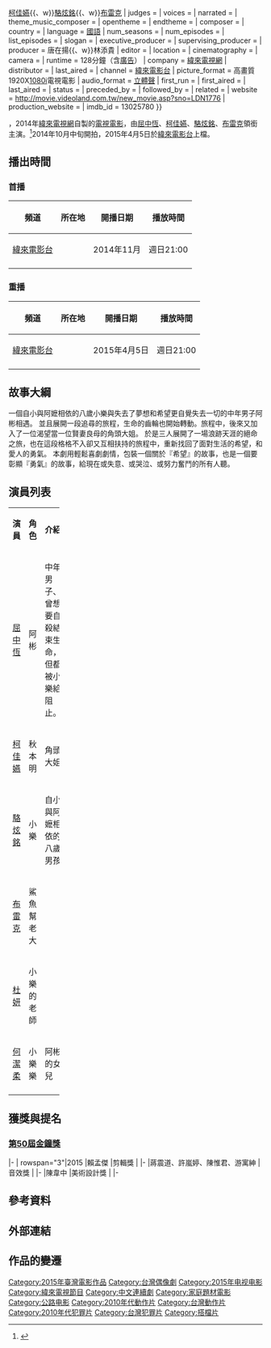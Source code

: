 {{Infobox Television
| show_name            = 超級夥伴
| original_name        = Freak Family
| image                =
| caption              = 
| show_name_2          = 
| genre                = [[偶像劇|偶像劇]]、[[電視電影|電視電影]]
| format               = 
| creator              = 
| developer            = 
| writer               = 
| director             = [[賴孟傑|賴孟傑]]
| creative_director    = 
| presenter            =
| starring             = {{Nowrap begin}}[[屈中恆|屈中恆]]{{、w}}[[柯佳嬿|柯佳嬿]]{{、w}}[[駱炫銘|駱炫銘]]{{、w}}[[布雷克_(演員)|布雷克]]{{Nowrap end}}
| judges               = 
| voices               = 
| narrated             = 
| theme_music_composer = 
| opentheme            =
| endtheme             = 
| composer             = 
| country              = {{ROC-TW}}
| language             = [[國語|國語]]
| num_seasons          = <!-- or num_series -->
| num_episodes         = 
| list_episodes        = 
| slogan               = 
| executive_producer   = 
| supervising_producer =
| producer             = {{Nowrap begin}}唐在揚{{、w}}林添貴{{Nowrap end}}
| editor               = 
| location             = {{ROC-TW}}
| cinematography       =
| camera               = 
| runtime              = 128分鐘（含[[廣告|廣告]]）
| company              = {{Nowrap begin}}[[緯來電視網|緯來電視網]]{{Nowrap end}}
| distributor          = 
| last_aired           = 
| channel              = [[緯來電影台|緯來電影台]]
| picture_format       = 高畫質 1920X[[1080i|1080i]]電視電影
| audio_format         = [[立體聲|立體聲]]
| first_run            = {{TWN}}
| first_aired          = {{start date|2015|4|5}}
| last_aired           = {{end date|2015|4|5}}
| status               = 
| preceded_by          = 
| followed_by          = 
| related              =
| website              = http://movie.videoland.com.tw/new_movie.asp?sno=LDN1776
| production_website   = 
| imdb_id              = 13025780
}}

{{engname|《超級夥伴》|Freak Family}}，2014年[[緯來電視網|緯來電視網]]自製的[[電視電影|電視電影]]，由[[屈中恆|屈中恆]]、[[柯佳嬿|柯佳嬿]]、[[駱炫銘|駱炫銘]]、[[布雷克_(演員)|布雷克]]領銜主演。<ref>{{cite web|url=http://www.chinatimes.com/realtimenews/20141106005069-260404|author=林妮萍|language= |title=屈中恆臥軌心驚驚 掛心家中四千金|publisher=[[中國時報|中國時報]]即時新聞 |date=2014-11-06|accessdate=2014-11-06}}</ref>2014年10月中旬開拍，2015年4月5日於[[緯來電影台|緯來電影台]]上檔。

== 播出時間 ==
{{Note24hUTC+8}}
{{UTC+8}}
=== 首播 ===
{| class="wikitable"  
|-  
! 頻道 || 所在地 || 開播日期 || 播放時間
|- 
|<center>[[緯來電影台|緯來電影台]]||<center>{{TWN}}||<center>2014年11月||<center>週日21:00
|-
|}

===重播===
{| class="wikitable"  
|-  
! 頻道 || 所在地 || 開播日期 || 播放時間
|- 
|<center>[[緯來電影台|緯來電影台]]||<center>{{TWN}}||<center>2015年4月5日||<center>週日21:00
|-
|}

== 故事大綱 ==
一個自小與阿嬷相依的八歲小樂與失去了夢想和希望更自覺失去一切的中年男子阿彬相遇。 並且展開一段追尋的旅程，生命的齒輪也開始轉動。旅程中，後來又加入了一位渴望當一位賢妻良母的角頭大姐。 於是三人展開了一場浪跡天涯的絕命之旅，也在這段格格不入卻又互相扶持的旅程中，重新找回了面對生活的希望，和愛人的勇氣。 本劇用輕鬆喜劇劇情，包裝一個關於『希望』的故事，也是一個要彰顯『勇氣』的故事，給現在或失意、或哭泣、或努力奮鬥的所有人聽。

== 演員列表 ==

{|class="wikitable" width="100%"
|- style="background:green; color:snow" align=center 
|width="7%"|'''演員''' || width="8%"|'''角色''' || width="46%"|'''介紹'''
|-
|<center>[[屈中恆|屈中恆]] ||<center>阿彬||中年男子、曾想要自殺結束生命，但都被小樂給阻止。
|-
|<center>[[柯佳嬿|柯佳嬿]] ||<center>秋本明||角頭大姐
|-
|<center>[[駱炫銘|駱炫銘]] ||<center>小樂||自小與阿嬷相依的八歲男孩
|-
|<center>[[布雷克_(演員)|布雷克]]||<center>鯊魚幫老大||
|-
|<center>[[杜妍|杜妍]]||<center>小樂的老師||
|-
|<center>[[何潔柔|何潔柔]] ||<center>小樂樂||阿彬的女兒
|-
|}

== 獲獎與提名 ==
=== [[第50屆金鐘獎|第50屆金鐘獎]] ===
{{awards table}}
|-
| rowspan="3"|2015
|賴孟傑
|剪輯獎
|{{nom}}
|-
|蔣震道、許嵐婷、陳惟君、游寓紳
|音效獎
|{{won}}
|-
|陳韋中
|美術設計獎
|{{nom}}
|-
{{end}}

==參考資料==
{{Reflist}}
== 外部連結 ==

== 作品的變遷 ==
{{電視節目的變遷
|電視台={{flagicon|Taiwan}} [[緯來電影台|緯來電影台]]
|播放檔次=週日21:00 ～23:15
|節目名稱=超級夥伴<br />(2015年4月5日)
|上一節目=[[把我娶回家|把我娶回家]]<br />（2015年1月25日）
|下一節目=[[愛上花豹女|愛上花豹女]]<br />(2016年1月3日)
}}
{{DEFAULTSORT:Chao超}}
[[Category:2015年臺灣電影作品|Category:2015年臺灣電影作品]]
[[Category:台灣偶像劇|Category:台灣偶像劇]]
[[Category:2015年电视电影|Category:2015年电视电影]]
[[Category:緯來電視節目|Category:緯來電視節目]]
[[Category:中文連續劇|Category:中文連續劇]]
[[Category:家庭題材電影|Category:家庭題材電影]]
[[Category:公路电影|Category:公路电影]]
[[Category:2010年代動作片|Category:2010年代動作片]]
[[Category:台灣動作片|Category:台灣動作片]]
[[Category:2010年代犯罪片|Category:2010年代犯罪片]]
[[Category:台灣犯罪片|Category:台灣犯罪片]]
[[Category:搭檔片|Category:搭檔片]]
